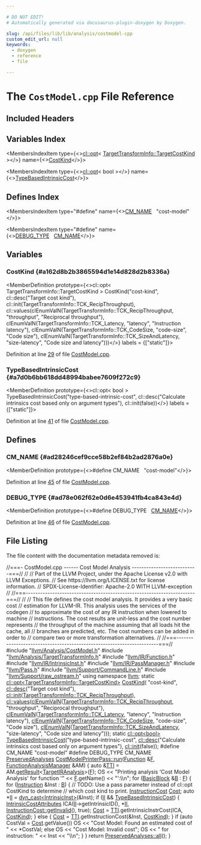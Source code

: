 ```yaml
---

# DO NOT EDIT!
# Automatically generated via docusaurus-plugin-doxygen by Doxygen.

slug: /api/files/lib/lib/analysis/costmodel-cpp
custom_edit_url: null
keywords:
  - doxygen
  - reference
  - file

---
```





# The `CostModel.cpp` File Reference

<DoxygenPage pluginConfig={pluginConfig}>



## Included Headers

<IncludesList>
<IncludesListItem
  filePath="llvm/Analysis/CostModel.h"
  permalink="/docs/api/files/include/include/llvm/include/llvm/analysis/costmodel-h"
  isLocal="true" />
<IncludesListItem
  filePath="llvm/Analysis/TargetTransformInfo.h"
  permalink="/docs/api/files/include/include/llvm/include/llvm/analysis/targettransforminfo-h"
  isLocal="true" />
<IncludesListItem
  filePath="llvm/IR/Function.h"
  permalink="/docs/api/files/include/include/llvm/include/llvm/ir/function-h"
  isLocal="true" />
<IncludesListItem
  filePath="llvm/IR/IntrinsicInst.h"
  permalink="/docs/api/files/include/include/llvm/include/llvm/ir/intrinsicinst-h"
  isLocal="true" />
<IncludesListItem
  filePath="llvm/IR/PassManager.h"
  permalink="/docs/api/files/include/include/llvm/include/llvm/ir/passmanager-h"
  isLocal="true" />
<IncludesListItem
  filePath="llvm/Pass.h"
  permalink="/docs/api/files/include/include/llvm/pass-h"
  isLocal="true" />
<IncludesListItem
  filePath="llvm/Support/CommandLine.h"
  permalink="/docs/api/files/include/include/llvm/include/llvm/support/commandline-h"
  isLocal="true" />
<IncludesListItem
  filePath="llvm/Support/raw_ostream.h"
  permalink="/docs/api/files/include/include/llvm/include/llvm/support/raw-ostream-h"
  isLocal="true" />
</IncludesList>

## Variables Index

<MembersIndex>

<MembersIndexItem
  type={<><a href="/docs/api/classes/llvm/cl/opt">cl::opt</a>&lt; <a href="/docs/api/classes/llvm/targettransforminfo/#a706f223f760b55668fbae74202b816bb">TargetTransformInfo::TargetCostKind</a> &gt;</>}
  name={<><a href="#a162d8b2b3865594d1e14d828d2b8336a">CostKind</a></>}>
</MembersIndexItem>

<MembersIndexItem
  type={<><a href="/docs/api/classes/llvm/cl/opt">cl::opt</a>&lt; bool &gt;</>}
  name={<><a href="#a7d0b6bb618dd48994babee7609f272c9">TypeBasedIntrinsicCost</a></>}>
</MembersIndexItem>

</MembersIndex>

## Defines Index

<MembersIndex>

<MembersIndexItem
  type="#define"
  name={<><a href="#ad28246cef9cce58b2ef84b2ad2876a0e">CM&#95;NAME</a>&nbsp;&nbsp;&nbsp;&quot;cost-model&quot;</>}>
</MembersIndexItem>

<MembersIndexItem
  type="#define"
  name={<><a href="#ad78e062f62e0d6e453941fb4ca843e4d">DEBUG&#95;TYPE</a>&nbsp;&nbsp;&nbsp;<a href="#ad28246cef9cce58b2ef84b2ad2876a0e">CM&#95;NAME</a></>}>
</MembersIndexItem>

</MembersIndex>


<SectionDefinition>

## Variables

### CostKind {#a162d8b2b3865594d1e14d828d2b8336a}

<MemberDefinition
  prototype={<>cl::opt&lt; TargetTransformInfo::TargetCostKind &gt; CostKind(&quot;cost-kind&quot;, cl::desc(&quot;Target cost kind&quot;), cl::init(TargetTransformInfo::TCK&#95;RecipThroughput), cl::values(clEnumValN(TargetTransformInfo::TCK&#95;RecipThroughput, &quot;throughput&quot;, &quot;Reciprocal throughput&quot;), clEnumValN(TargetTransformInfo::TCK&#95;Latency, &quot;latency&quot;, &quot;Instruction latency&quot;), clEnumValN(TargetTransformInfo::TCK&#95;CodeSize, &quot;code-size&quot;, &quot;Code size&quot;), clEnumValN(TargetTransformInfo::TCK&#95;SizeAndLatency, &quot;size-latency&quot;, &quot;Code size and latency&quot;)))</>}
  labels = {["static"]}>

Definition at line <a href="#l00029">29</a> of file <a href="/docs/api/files/lib/lib/analysis/costmodel-cpp">CostModel.cpp</a>.
</MemberDefinition>

### TypeBasedIntrinsicCost {#a7d0b6bb618dd48994babee7609f272c9}

<MemberDefinition
  prototype={<>cl::opt&lt; bool &gt; TypeBasedIntrinsicCost(&quot;type-based-intrinsic-cost&quot;, cl::desc(&quot;Calculate intrinsics cost based only on argument types&quot;), cl::init(false))</>}
  labels = {["static"]}>

Definition at line <a href="#l00041">41</a> of file <a href="/docs/api/files/lib/lib/analysis/costmodel-cpp">CostModel.cpp</a>.
</MemberDefinition>

</SectionDefinition>

<SectionDefinition>

## Defines

### CM&#95;NAME {#ad28246cef9cce58b2ef84b2ad2876a0e}

<MemberDefinition
  prototype={<>#define CM&#95;NAME&nbsp;&nbsp;&nbsp;&quot;cost-model&quot;</>}>

Definition at line <a href="#l00045">45</a> of file <a href="/docs/api/files/lib/lib/analysis/costmodel-cpp">CostModel.cpp</a>.
</MemberDefinition>

### DEBUG&#95;TYPE {#ad78e062f62e0d6e453941fb4ca843e4d}

<MemberDefinition
  prototype={<>#define DEBUG&#95;TYPE&nbsp;&nbsp;&nbsp;<a href="#ad28246cef9cce58b2ef84b2ad2876a0e">CM&#95;NAME</a></>}>

Definition at line <a href="#l00046">46</a> of file <a href="/docs/api/files/lib/lib/analysis/costmodel-cpp">CostModel.cpp</a>.
</MemberDefinition>

</SectionDefinition>

## File Listing

The file content with the documentation metadata removed is:

<ProgramListing>

<Link id="l00001" /><CodeLine lineNumber="1"><span class="doxyHighlightComment">//===- CostModel.cpp ------ Cost Model Analysis ---------------------------===//</span></CodeLine>
<Link id="l00002" /><CodeLine lineNumber="2"><span class="doxyHighlightComment">//</span></CodeLine>
<Link id="l00003" /><CodeLine lineNumber="3"><span class="doxyHighlightComment">// Part of the LLVM Project, under the Apache License v2.0 with LLVM Exceptions.</span></CodeLine>
<Link id="l00004" /><CodeLine lineNumber="4"><span class="doxyHighlightComment">// See https://llvm.org/LICENSE.txt for license information.</span></CodeLine>
<Link id="l00005" /><CodeLine lineNumber="5"><span class="doxyHighlightComment">// SPDX-License-Identifier: Apache-2.0 WITH LLVM-exception</span></CodeLine>
<Link id="l00006" /><CodeLine lineNumber="6"><span class="doxyHighlightComment">//</span></CodeLine>
<Link id="l00007" /><CodeLine lineNumber="7"><span class="doxyHighlightComment">//===----------------------------------------------------------------------===//</span></CodeLine>
<Link id="l00008" /><CodeLine lineNumber="8"><span class="doxyHighlightComment">//</span></CodeLine>
<Link id="l00009" /><CodeLine lineNumber="9"><span class="doxyHighlightComment">// This file defines the cost model analysis. It provides a very basic cost</span></CodeLine>
<Link id="l00010" /><CodeLine lineNumber="10"><span class="doxyHighlightComment">// estimation for LLVM-IR. This analysis uses the services of the codegen</span></CodeLine>
<Link id="l00011" /><CodeLine lineNumber="11"><span class="doxyHighlightComment">// to approximate the cost of any IR instruction when lowered to machine</span></CodeLine>
<Link id="l00012" /><CodeLine lineNumber="12"><span class="doxyHighlightComment">// instructions. The cost results are unit-less and the cost number represents</span></CodeLine>
<Link id="l00013" /><CodeLine lineNumber="13"><span class="doxyHighlightComment">// the throughput of the machine assuming that all loads hit the cache, all</span></CodeLine>
<Link id="l00014" /><CodeLine lineNumber="14"><span class="doxyHighlightComment">// branches are predicted, etc. The cost numbers can be added in order to</span></CodeLine>
<Link id="l00015" /><CodeLine lineNumber="15"><span class="doxyHighlightComment">// compare two or more transformation alternatives.</span></CodeLine>
<Link id="l00016" /><CodeLine lineNumber="16"><span class="doxyHighlightComment">//</span></CodeLine>
<Link id="l00017" /><CodeLine lineNumber="17"><span class="doxyHighlightComment">//===----------------------------------------------------------------------===//</span></CodeLine>
<Link id="l00018" /><CodeLine lineNumber="18"></CodeLine>
<Link id="l00019" /><CodeLine lineNumber="19"><span class="doxyHighlightPreprocessor">#include &quot;<a href="/docs/api/files/include/include/llvm/include/llvm/analysis/costmodel-h">llvm/Analysis/CostModel.h</a>&quot;</span></CodeLine>
<Link id="l00020" /><CodeLine lineNumber="20"><span class="doxyHighlightPreprocessor">#include &quot;<a href="/docs/api/files/include/include/llvm/include/llvm/analysis/targettransforminfo-h">llvm/Analysis/TargetTransformInfo.h</a>&quot;</span></CodeLine>
<Link id="l00021" /><CodeLine lineNumber="21"><span class="doxyHighlightPreprocessor">#include &quot;<a href="/docs/api/files/include/include/llvm/include/llvm/ir/function-h">llvm/IR/Function.h</a>&quot;</span></CodeLine>
<Link id="l00022" /><CodeLine lineNumber="22"><span class="doxyHighlightPreprocessor">#include &quot;<a href="/docs/api/files/include/include/llvm/include/llvm/ir/intrinsicinst-h">llvm/IR/IntrinsicInst.h</a>&quot;</span></CodeLine>
<Link id="l00023" /><CodeLine lineNumber="23"><span class="doxyHighlightPreprocessor">#include &quot;<a href="/docs/api/files/include/include/llvm/include/llvm/ir/passmanager-h">llvm/IR/PassManager.h</a>&quot;</span></CodeLine>
<Link id="l00024" /><CodeLine lineNumber="24"><span class="doxyHighlightPreprocessor">#include &quot;<a href="/docs/api/files/include/include/llvm/pass-h">llvm/Pass.h</a>&quot;</span></CodeLine>
<Link id="l00025" /><CodeLine lineNumber="25"><span class="doxyHighlightPreprocessor">#include &quot;<a href="/docs/api/files/include/include/llvm/include/llvm/support/commandline-h">llvm/Support/CommandLine.h</a>&quot;</span></CodeLine>
<Link id="l00026" /><CodeLine lineNumber="26"><span class="doxyHighlightPreprocessor">#include &quot;<a href="/docs/api/files/include/include/llvm/include/llvm/support/raw-ostream-h">llvm/Support/raw&#95;ostream.h</a>&quot;</span></CodeLine>
<Link id="l00027" /><CodeLine lineNumber="27"><span class="doxyHighlightKeyword">using namespace </span><span class="doxyHighlight"><a href="/docs/api/namespaces/llvm">llvm</a>;</span></CodeLine>
<Link id="l00028" /><CodeLine lineNumber="28"></CodeLine>
<Link id="l00029" /><CodeLine lineNumber="29" lineLink="#a162d8b2b3865594d1e14d828d2b8336a"><span class="doxyHighlightKeyword">static</span><span class="doxyHighlight"> <a href="/docs/api/classes/llvm/cl/opt">cl::opt&lt;TargetTransformInfo::TargetCostKind&gt;</a> <a href="#a162d8b2b3865594d1e14d828d2b8336a">CostKind</a>(</span></CodeLine>
<Link id="l00030" /><CodeLine lineNumber="30"><span class="doxyHighlight">    </span><span class="doxyHighlightStringLiteral">&quot;cost-kind&quot;</span><span class="doxyHighlight">, <a href="/docs/api/structs/llvm/cl/desc">cl::desc</a>(</span><span class="doxyHighlightStringLiteral">&quot;Target cost kind&quot;</span><span class="doxyHighlight">),</span></CodeLine>
<Link id="l00031" /><CodeLine lineNumber="31"><span class="doxyHighlight">    <a href="/docs/api/namespaces/llvm/cl/#ac12e6a8f3a1b511f0dee2ed6de0ae806">cl::init</a>(<a href="/docs/api/classes/llvm/targettransforminfo/#a706f223f760b55668fbae74202b816bba59b32ea7b6f10564abd40ad90602ca5b">TargetTransformInfo::TCK&#95;RecipThroughput</a>),</span></CodeLine>
<Link id="l00032" /><CodeLine lineNumber="32"><span class="doxyHighlight">    <a href="/docs/api/namespaces/llvm/cl/#a8fa743aa76b6902028f8a643dfb87171">cl::values</a>(<a href="/docs/api/files/include/include/llvm/include/llvm/support/commandline-h/#a187fd767976b311c09dff5e05ac0c1bc">clEnumValN</a>(<a href="/docs/api/classes/llvm/targettransforminfo/#a706f223f760b55668fbae74202b816bba59b32ea7b6f10564abd40ad90602ca5b">TargetTransformInfo::TCK&#95;RecipThroughput</a>,</span></CodeLine>
<Link id="l00033" /><CodeLine lineNumber="33"><span class="doxyHighlight">                          </span><span class="doxyHighlightStringLiteral">&quot;throughput&quot;</span><span class="doxyHighlight">, </span><span class="doxyHighlightStringLiteral">&quot;Reciprocal throughput&quot;</span><span class="doxyHighlight">),</span></CodeLine>
<Link id="l00034" /><CodeLine lineNumber="34"><span class="doxyHighlight">               <a href="/docs/api/files/include/include/llvm/include/llvm/support/commandline-h/#a187fd767976b311c09dff5e05ac0c1bc">clEnumValN</a>(<a href="/docs/api/classes/llvm/targettransforminfo/#a706f223f760b55668fbae74202b816bba81b2c6f1f1e13e4a575e6d1c8b29b6e1">TargetTransformInfo::TCK&#95;Latency</a>,</span></CodeLine>
<Link id="l00035" /><CodeLine lineNumber="35"><span class="doxyHighlight">                          </span><span class="doxyHighlightStringLiteral">&quot;latency&quot;</span><span class="doxyHighlight">, </span><span class="doxyHighlightStringLiteral">&quot;Instruction latency&quot;</span><span class="doxyHighlight">),</span></CodeLine>
<Link id="l00036" /><CodeLine lineNumber="36"><span class="doxyHighlight">               <a href="/docs/api/files/include/include/llvm/include/llvm/support/commandline-h/#a187fd767976b311c09dff5e05ac0c1bc">clEnumValN</a>(<a href="/docs/api/classes/llvm/targettransforminfo/#a706f223f760b55668fbae74202b816bba737cfc93e5a2ff961677d57186167e7c">TargetTransformInfo::TCK&#95;CodeSize</a>,</span></CodeLine>
<Link id="l00037" /><CodeLine lineNumber="37"><span class="doxyHighlight">                          </span><span class="doxyHighlightStringLiteral">&quot;code-size&quot;</span><span class="doxyHighlight">, </span><span class="doxyHighlightStringLiteral">&quot;Code size&quot;</span><span class="doxyHighlight">),</span></CodeLine>
<Link id="l00038" /><CodeLine lineNumber="38"><span class="doxyHighlight">               <a href="/docs/api/files/include/include/llvm/include/llvm/support/commandline-h/#a187fd767976b311c09dff5e05ac0c1bc">clEnumValN</a>(<a href="/docs/api/classes/llvm/targettransforminfo/#a706f223f760b55668fbae74202b816bba7f80055e1969cb850739546467460ad8">TargetTransformInfo::TCK&#95;SizeAndLatency</a>,</span></CodeLine>
<Link id="l00039" /><CodeLine lineNumber="39"><span class="doxyHighlight">                          </span><span class="doxyHighlightStringLiteral">&quot;size-latency&quot;</span><span class="doxyHighlight">, </span><span class="doxyHighlightStringLiteral">&quot;Code size and latency&quot;</span><span class="doxyHighlight">)));</span></CodeLine>
<Link id="l00040" /><CodeLine lineNumber="40"></CodeLine>
<Link id="l00041" /><CodeLine lineNumber="41" lineLink="#a7d0b6bb618dd48994babee7609f272c9"><span class="doxyHighlightKeyword">static</span><span class="doxyHighlight"> <a href="/docs/api/classes/llvm/cl/opt">cl::opt&lt;bool&gt;</a> <a href="#a7d0b6bb618dd48994babee7609f272c9">TypeBasedIntrinsicCost</a>(</span><span class="doxyHighlightStringLiteral">&quot;type-based-intrinsic-cost&quot;</span><span class="doxyHighlight">,</span></CodeLine>
<Link id="l00042" /><CodeLine lineNumber="42"><span class="doxyHighlight">    <a href="/docs/api/structs/llvm/cl/desc">cl::desc</a>(</span><span class="doxyHighlightStringLiteral">&quot;Calculate intrinsics cost based only on argument types&quot;</span><span class="doxyHighlight">),</span></CodeLine>
<Link id="l00043" /><CodeLine lineNumber="43"><span class="doxyHighlight">    <a href="/docs/api/namespaces/llvm/cl/#ac12e6a8f3a1b511f0dee2ed6de0ae806">cl::init</a>(</span><span class="doxyHighlightKeyword">false</span><span class="doxyHighlight">));</span></CodeLine>
<Link id="l00044" /><CodeLine lineNumber="44"></CodeLine>
<Link id="l00045" /><CodeLine lineNumber="45" lineLink="#ad28246cef9cce58b2ef84b2ad2876a0e"><span class="doxyHighlightPreprocessor">#define CM&#95;NAME &quot;cost-model&quot;</span></CodeLine>
<Link id="l00046" /><CodeLine lineNumber="46" lineLink="#ad78e062f62e0d6e453941fb4ca843e4d"><span class="doxyHighlightPreprocessor">#define DEBUG&#95;TYPE CM&#95;NAME</span></CodeLine>
<Link id="l00047" /><CodeLine lineNumber="47"></CodeLine>
<Link id="l00048" /><CodeLine lineNumber="48" lineLink="/docs/api/classes/llvm/costmodelprinterpass/#a6685ffe146df7448fc95cd7fcec89e55"><span class="doxyHighlight"><a href="/docs/api/classes/llvm/preservedanalyses">PreservedAnalyses</a> <a href="/docs/api/classes/llvm/costmodelprinterpass/#a6685ffe146df7448fc95cd7fcec89e55">CostModelPrinterPass::run</a>(<a href="/docs/api/classes/llvm/function">Function</a> &amp;<a href="/docs/api/files/lib/lib/support/md5-cpp/#a96d73bbd7af15cb1fc38c3f4a3bd82e9">F</a>,</span></CodeLine>
<Link id="l00049" /><CodeLine lineNumber="49"><span class="doxyHighlight">                                            <a href="/docs/api/namespaces/llvm/#adce09a5a0de0e3177eb00e932734af2f">FunctionAnalysisManager</a> &amp;AM) &#123;</span></CodeLine>
<Link id="l00050" /><CodeLine lineNumber="50"><span class="doxyHighlight">  </span><span class="doxyHighlightKeyword">auto</span><span class="doxyHighlight"> &amp;<a href="/docs/api/namespaces/llvm/#aa0d69e81725c10fa5407f0bf34462068">TTI</a> = AM.<a href="/docs/api/classes/llvm/analysismanager/#aaab1fad63e4f3b8679469720a873fedd">getResult</a>&lt;<a href="/docs/api/classes/llvm/targetiranalysis">TargetIRAnalysis</a>&gt;(<a href="/docs/api/files/lib/lib/support/md5-cpp/#a96d73bbd7af15cb1fc38c3f4a3bd82e9">F</a>);</span></CodeLine>
<Link id="l00051" /><CodeLine lineNumber="51"><span class="doxyHighlight">  OS &lt;&lt; </span><span class="doxyHighlightStringLiteral">&quot;Printing analysis &#39;Cost Model Analysis&#39; for function &#39;&quot;</span><span class="doxyHighlight"> &lt;&lt; <a href="/docs/api/files/lib/lib/support/md5-cpp/#a96d73bbd7af15cb1fc38c3f4a3bd82e9">F</a>.getName() &lt;&lt; </span><span class="doxyHighlightStringLiteral">&quot;&#39;:\\n&quot;</span><span class="doxyHighlight">;</span></CodeLine>
<Link id="l00052" /><CodeLine lineNumber="52"><span class="doxyHighlight">  </span><span class="doxyHighlightKeywordFlow">for</span><span class="doxyHighlight"> (<a href="/docs/api/classes/llvm/basicblock">BasicBlock</a> &amp;<a href="/docs/api/files/lib/lib/ir/builtingcs-cpp/#ae76959fe811ba090de4cba69ac00f1da">B</a> : <a href="/docs/api/files/lib/lib/support/md5-cpp/#a96d73bbd7af15cb1fc38c3f4a3bd82e9">F</a>) &#123;</span></CodeLine>
<Link id="l00053" /><CodeLine lineNumber="53"><span class="doxyHighlight">    </span><span class="doxyHighlightKeywordFlow">for</span><span class="doxyHighlight"> (<a href="/docs/api/classes/llvm/instruction">Instruction</a> &amp;Inst : <a href="/docs/api/files/lib/lib/ir/builtingcs-cpp/#ae76959fe811ba090de4cba69ac00f1da">B</a>) &#123;</span></CodeLine>
<Link id="l00054" /><CodeLine lineNumber="54"><span class="doxyHighlight">      </span><span class="doxyHighlightComment">// TODO: Use a pass parameter instead of cl::opt CostKind to determine</span></CodeLine>
<Link id="l00055" /><CodeLine lineNumber="55"><span class="doxyHighlight">      </span><span class="doxyHighlightComment">// which cost kind to print.</span></CodeLine>
<Link id="l00056" /><CodeLine lineNumber="56"><span class="doxyHighlight">      <a href="/docs/api/classes/llvm/instructioncost">InstructionCost</a> <a href="/docs/api/namespaces/llvm/#a19921a3ceb99548f498d3df118eda9ed">Cost</a>;</span></CodeLine>
<Link id="l00057" /><CodeLine lineNumber="57"><span class="doxyHighlight">      </span><span class="doxyHighlightKeyword">auto</span><span class="doxyHighlight"> &#42;<a href="/docs/api/files/lib/lib/target/lib/target/nvptx/nvvmintrrange-cpp/#ac5804672fc0850438d63caec770647f8">II</a> = <a href="/docs/api/namespaces/llvm/#a22eeee01734061ac1b31ccd994c49eef">dyn&#95;cast&lt;IntrinsicInst&gt;</a>(&amp;Inst);</span></CodeLine>
<Link id="l00058" /><CodeLine lineNumber="58"><span class="doxyHighlight">      </span><span class="doxyHighlightKeywordFlow">if</span><span class="doxyHighlight"> (<a href="/docs/api/files/lib/lib/target/lib/target/nvptx/nvvmintrrange-cpp/#ac5804672fc0850438d63caec770647f8">II</a> &amp;&amp; <a href="#a7d0b6bb618dd48994babee7609f272c9">TypeBasedIntrinsicCost</a>) &#123;</span></CodeLine>
<Link id="l00059" /><CodeLine lineNumber="59"><span class="doxyHighlight">        <a href="/docs/api/classes/llvm/intrinsiccostattributes">IntrinsicCostAttributes</a> ICA(<a href="/docs/api/files/lib/lib/target/lib/target/nvptx/nvvmintrrange-cpp/#ac5804672fc0850438d63caec770647f8">II</a>-&gt;getIntrinsicID(), &#42;<a href="/docs/api/files/lib/lib/target/lib/target/nvptx/nvvmintrrange-cpp/#ac5804672fc0850438d63caec770647f8">II</a>,</span></CodeLine>
<Link id="l00060" /><CodeLine lineNumber="60"><span class="doxyHighlight">                                    <a href="/docs/api/classes/llvm/instructioncost/#a57207993e2fe6ec98912e8072e4600bc">InstructionCost::getInvalid</a>(), </span><span class="doxyHighlightKeyword">true</span><span class="doxyHighlight">);</span></CodeLine>
<Link id="l00061" /><CodeLine lineNumber="61"><span class="doxyHighlight">        <a href="/docs/api/namespaces/llvm/#a19921a3ceb99548f498d3df118eda9ed">Cost</a> = <a href="/docs/api/namespaces/llvm/#aa0d69e81725c10fa5407f0bf34462068">TTI</a>.getIntrinsicInstrCost(ICA, <a href="#a162d8b2b3865594d1e14d828d2b8336a">CostKind</a>);</span></CodeLine>
<Link id="l00062" /><CodeLine lineNumber="62"><span class="doxyHighlight">      &#125;</span></CodeLine>
<Link id="l00063" /><CodeLine lineNumber="63"><span class="doxyHighlight">      </span><span class="doxyHighlightKeywordFlow">else</span><span class="doxyHighlight"> &#123;</span></CodeLine>
<Link id="l00064" /><CodeLine lineNumber="64"><span class="doxyHighlight">        <a href="/docs/api/namespaces/llvm/#a19921a3ceb99548f498d3df118eda9ed">Cost</a> = <a href="/docs/api/namespaces/llvm/#aa0d69e81725c10fa5407f0bf34462068">TTI</a>.getInstructionCost(&amp;Inst, <a href="#a162d8b2b3865594d1e14d828d2b8336a">CostKind</a>);</span></CodeLine>
<Link id="l00065" /><CodeLine lineNumber="65"><span class="doxyHighlight">      &#125;</span></CodeLine>
<Link id="l00066" /><CodeLine lineNumber="66"></CodeLine>
<Link id="l00067" /><CodeLine lineNumber="67"><span class="doxyHighlight">      </span><span class="doxyHighlightKeywordFlow">if</span><span class="doxyHighlight"> (</span><span class="doxyHighlightKeyword">auto</span><span class="doxyHighlight"> CostVal = <a href="/docs/api/namespaces/llvm/#a19921a3ceb99548f498d3df118eda9ed">Cost</a>.getValue())</span></CodeLine>
<Link id="l00068" /><CodeLine lineNumber="68"><span class="doxyHighlight">        OS &lt;&lt; </span><span class="doxyHighlightStringLiteral">&quot;Cost Model: Found an estimated cost of &quot;</span><span class="doxyHighlight"> &lt;&lt; &#42;CostVal;</span></CodeLine>
<Link id="l00069" /><CodeLine lineNumber="69"><span class="doxyHighlight">      </span><span class="doxyHighlightKeywordFlow">else</span></CodeLine>
<Link id="l00070" /><CodeLine lineNumber="70"><span class="doxyHighlight">        OS &lt;&lt; </span><span class="doxyHighlightStringLiteral">&quot;Cost Model: Invalid cost&quot;</span><span class="doxyHighlight">;</span></CodeLine>
<Link id="l00071" /><CodeLine lineNumber="71"></CodeLine>
<Link id="l00072" /><CodeLine lineNumber="72"><span class="doxyHighlight">      OS &lt;&lt; </span><span class="doxyHighlightStringLiteral">&quot; for instruction: &quot;</span><span class="doxyHighlight"> &lt;&lt; Inst &lt;&lt; </span><span class="doxyHighlightStringLiteral">&quot;\\n&quot;</span><span class="doxyHighlight">;</span></CodeLine>
<Link id="l00073" /><CodeLine lineNumber="73"><span class="doxyHighlight">    &#125;</span></CodeLine>
<Link id="l00074" /><CodeLine lineNumber="74"><span class="doxyHighlight">  &#125;</span></CodeLine>
<Link id="l00075" /><CodeLine lineNumber="75"><span class="doxyHighlight">  </span><span class="doxyHighlightKeywordFlow">return</span><span class="doxyHighlight"> <a href="/docs/api/classes/llvm/preservedanalyses/#a1258a1ff55557c27684010ebd7283712">PreservedAnalyses::all</a>();</span></CodeLine>
<Link id="l00076" /><CodeLine lineNumber="76"><span class="doxyHighlight">&#125;</span></CodeLine>

</ProgramListing>


</DoxygenPage>
